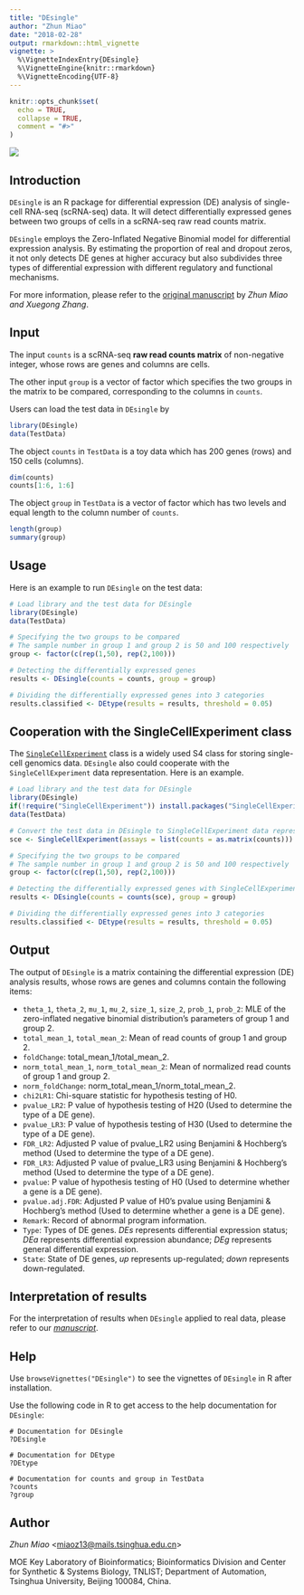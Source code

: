 ---
title: "DEsingle"
author: "Zhun Miao"
date: "2018-02-28"
output: rmarkdown::html_vignette
vignette: >
  %\VignetteIndexEntry{DEsingle}
  %\VignetteEngine{knitr::rmarkdown}
  %\VignetteEncoding{UTF-8}
---

```{r setup, include = FALSE}
knitr::opts_chunk$set(
  echo = TRUE,
  collapse = TRUE,
  comment = "#>"
)
```

![](https://github.com/miaozhun/DEsingle/raw/master/DEsingle%20LOGO.png?raw=true)


## Introduction

`DEsingle` is an R package for differential expression (DE) analysis of single-cell RNA-seq (scRNA-seq) data. It will detect differentially expressed genes between two groups of cells in a scRNA-seq raw read counts matrix.

`DEsingle` employs the Zero-Inflated Negative Binomial model for differential expression analysis. By estimating the proportion of real and dropout zeros, it not only detects DE genes at higher accuracy but also subdivides three types of differential expression with different regulatory and functional mechanisms.

For more information, please refer to the [original manuscript](https://www.biorxiv.org/content/early/2017/09/08/173997) by *Zhun Miao and Xuegong Zhang*.


## Input

The input `counts` is a scRNA-seq **raw read counts matrix** of non-negative integer, whose rows are genes and columns are cells.

The other input `group` is a vector of factor which specifies the two groups in the matrix to be compared, corresponding to the columns in `counts`.

Users can load the test data in `DEsingle` by

```{r load TestData}
library(DEsingle)
data(TestData)
```

The object `counts` in `TestData` is a toy data which has 200 genes (rows) and 150 cells (columns).

```{r counts}
dim(counts)
counts[1:6, 1:6]
```

The object `group` in `TestData` is a vector of factor which has two levels and equal length to the column number of `counts`.

```{r group}
length(group)
summary(group)
```


## Usage

Here is an example to run `DEsingle` on the test data:

```{r demo, eval = FALSE}
# Load library and the test data for DEsingle
library(DEsingle)
data(TestData)

# Specifying the two groups to be compared
# The sample number in group 1 and group 2 is 50 and 100 respectively
group <- factor(c(rep(1,50), rep(2,100)))

# Detecting the differentially expressed genes
results <- DEsingle(counts = counts, group = group)

# Dividing the differentially expressed genes into 3 categories
results.classified <- DEtype(results = results, threshold = 0.05)
```


## Cooperation with the SingleCellExperiment class
The [`SingleCellExperiment`](https://bioconductor.org/packages/release/bioc/html/SingleCellExperiment.html) class is a widely used S4 class for storing single-cell genomics data. `DEsingle` also could cooperate with the `SingleCellExperiment` data representation. Here is an example.

```{r demo2, eval = FALSE}
# Load library and the test data for DEsingle
library(DEsingle)
if(!require("SingleCellExperiment")) install.packages("SingleCellExperiment")
data(TestData)

# Convert the test data in DEsingle to SingleCellExperiment data representation
sce <- SingleCellExperiment(assays = list(counts = as.matrix(counts)))

# Specifying the two groups to be compared
# The sample number in group 1 and group 2 is 50 and 100 respectively
group <- factor(c(rep(1,50), rep(2,100)))

# Detecting the differentially expressed genes with SingleCellExperiment input sce
results <- DEsingle(counts = counts(sce), group = group)

# Dividing the differentially expressed genes into 3 categories
results.classified <- DEtype(results = results, threshold = 0.05)
```


## Output

The output of `DEsingle` is a matrix containing the differential expression (DE) analysis results, whose rows are genes and columns contain the following items:

* `theta_1`, `theta_2`, `mu_1`, `mu_2`, `size_1`, `size_2`, `prob_1`, `prob_2`: MLE of the zero-inflated negative binomial distribution's parameters of group 1 and group 2.
* `total_mean_1`, `total_mean_2`: Mean of read counts of group 1 and group 2.
* `foldChange`: total_mean_1/total_mean_2.
* `norm_total_mean_1`, `norm_total_mean_2`: Mean of normalized read counts of group 1 and group 2.
* `norm_foldChange`: norm_total_mean_1/norm_total_mean_2.
* `chi2LR1`: Chi-square statistic for hypothesis testing of H0.
* `pvalue_LR2`: P value of hypothesis testing of H20 (Used to determine the type of a DE gene).
* `pvalue_LR3`: P value of hypothesis testing of H30 (Used to determine the type of a DE gene).
* `FDR_LR2`: Adjusted P value of pvalue_LR2 using Benjamini & Hochberg's method (Used to determine the type of a DE gene).
* `FDR_LR3`: Adjusted P value of pvalue_LR3 using Benjamini & Hochberg's method (Used to determine the type of a DE gene).
* `pvalue`: P value of hypothesis testing of H0 (Used to determine whether a gene is a DE gene).
* `pvalue.adj.FDR`: Adjusted P value of H0's pvalue using Benjamini & Hochberg's method (Used to determine whether a gene is a DE gene).
* `Remark`: Record of abnormal program information.
* `Type`: Types of DE genes. *DEs* represents differential expression status; *DEa* represents differential expression abundance; *DEg* represents general differential expression.
* `State`: State of DE genes, *up* represents up-regulated; *down* represents down-regulated.


## Interpretation of results
For the interpretation of results when `DEsingle` applied to real data, please refer to our [*manuscript*](https://www.biorxiv.org/content/early/2017/09/08/173997).


## Help
Use `browseVignettes("DEsingle")` to see the vignettes of `DEsingle` in R after installation.

Use the following code in R to get access to the help documentation for `DEsingle`:
```
# Documentation for DEsingle
?DEsingle
```
```
# Documentation for DEtype
?DEtype
```
```
# Documentation for counts and group in TestData
?counts
?group
```


## Author
*Zhun Miao* <<miaoz13@mails.tsinghua.edu.cn>>

MOE Key Laboratory of Bioinformatics; Bioinformatics Division and Center for Synthetic & Systems Biology, TNLIST; Department of Automation, Tsinghua University, Beijing 100084, China.

